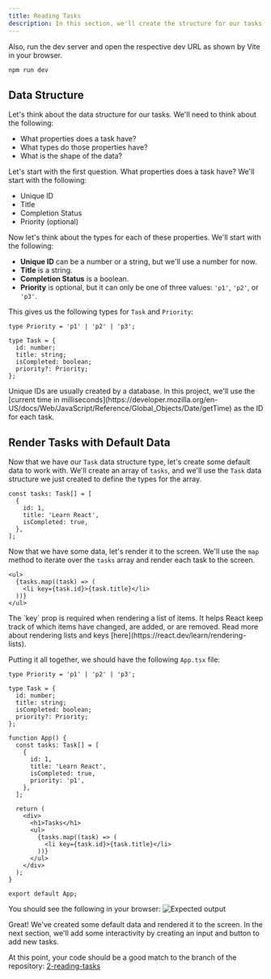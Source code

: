```yaml
---
title: Reading Tasks
description: In this section, we'll create the structure for our tasks and render them to the screen.
---
```


<VideoEmbed
  id="a-SVcyExHjs"
  title="Reading and Adding Tasks | Todo App with React, TypeScript, TDD | Frontend Hire"
/>

Also, run the dev server and open the respective dev URL as shown by Vite in your browser.

```sh
npm run dev
```

## Data Structure

Let's think about the data structure for our tasks. We'll need to think about the following:

- What properties does a task have?
- What types do those properties have?
- What is the shape of the data?

Let's start with the first question. What properties does a task have? We'll start with the following:

- Unique ID
- Title
- Completion Status
- Priority (optional)

Now let's think about the types for each of these properties. We'll start with the following:

- **Unique ID** can be a number or a string, but we'll use a number for now.
- **Title** is a string.
- **Completion Status** is a boolean.
- **Priority** is optional, but it can only be one of three values: `'p1'`, `'p2'`, or `'p3'`.

This gives us the following types for `Task` and `Priority`:

```tsx
type Priority = 'p1' | 'p2' | 'p3';

type Task = {
  id: number;
  title: string;
  isCompleted: boolean;
  priority?: Priority;
};
```

<Callout type="warn">
  Unique IDs are usually created by a database. In this project, we'll use the
  [current time in
  milliseconds](https://developer.mozilla.org/en-US/docs/Web/JavaScript/Reference/Global_Objects/Date/getTime)
  as the ID for each task.
</Callout>

## Render Tasks with Default Data

Now that we have our `Task` data structure type, let's create some default data to work with. We'll create an array of `tasks`, and we'll use the `Task` data structure we just created to define the types for the array.

```tsx
const tasks: Task[] = [
  {
    id: 1,
    title: 'Learn React',
    isCompleted: true,
  },
];
```

Now that we have some data, let's render it to the screen. We'll use the `map` method to iterate over the `tasks` array and render each task to the screen.

```tsx
<ul>
  {tasks.map((task) => (
    <li key={task.id}>{task.title}</li>
  ))}
</ul>
```

<Callout>
  The `key` prop is required when rendering a list of items. It helps React keep
  track of which items have changed, are added, or are removed. Read more about
  rendering lists and keys [here](https://react.dev/learn/rendering-lists).
</Callout>

Putting it all together, we should have the following `App.tsx` file:

```tsx title="App.tsx"
type Priority = 'p1' | 'p2' | 'p3';

type Task = {
  id: number;
  title: string;
  isCompleted: boolean;
  priority?: Priority;
};

function App() {
  const tasks: Task[] = [
    {
      id: 1,
      title: 'Learn React',
      isCompleted: true,
      priority: 'p1',
    },
  ];

  return (
    <div>
      <h1>Tasks</h1>
      <ul>
        {tasks.map((task) => (
          <li key={task.id}>{task.title}</li>
        ))}
      </ul>
    </div>
  );
}

export default App;
```

You should see the following in your browser:
![Expected output](./assets/reading-tasks-1.webp)

Great! We've created some default data and rendered it to the screen. In the next section, we'll add some interactivity by creating an input and button to add new tasks.

At this point, your code should be a good match to the branch of the repository: [2-reading-tasks](https://github.com/Frontend-Hire/todo-app-react-tdd-typescript/tree/2-reading-tasks)
